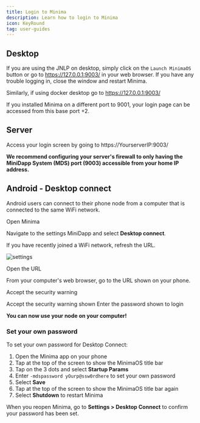 ---
title: Login to Minima
description: Learn how to login to Minima
icon: KeyRound
tag: user-guides
---

## Desktop

If you are using the JNLP on desktop, simply click on the `Launch MinimaOS` button or go to https://127.0.0.1:9003/ in your web browser. If you have any trouble logging in, close the window and restart Minima.

Similarly, if using docker desktop go to https://127.0.0.1:9003/

If you installed Minima on a different port to 9001, your login page can be accessed from this base port +2.

## Server

Access your login screen by going to https://YourserverIP:9003/

**We recommend configuring your server's firewall to only having the MiniDapp System (MDS) port (9003) accessible from your home IP address.**

## Android - Desktop connect

Android users can connect to their phone node from a computer that is connected to the same WiFi network.

<Steps>
<Step>

<Heading as="h3">Open Minima</Heading>

Navigate to the settings MiniDapp and select **Desktop connect**.

<Callout title="Refresh the URL" type="info">
  If you have recently joined a WiFi network, refresh the URL.
</Callout>

![settings](/settings-icon.png)

</Step>

<Step>
<Heading as="h3">
  Open the URL
</Heading>

From your computer's web browser, go to the URL shown on your phone.

<ImageZoom
  alt="desktopconnect"
  src="/desktop-connect.png"
  width={300}
  height={300}
/>

</Step>

<Step>

<Heading as="h3">Accept the security warning</Heading>

Accept the security warning shown
Enter the password shown to login

</Step>

</Steps>

**You can now use your node on your computer!**

### Set your own password

To set your own password for Desktop Connect:

1. Open the Minima app on your phone
2. Tap at the top of the screen to show the MinimaOS title bar
3. Tap on the 3 dots and select **Startup Params**
4. Enter `-mdspassword yOurp@ssw0rdhere` to set your own password
5. Select **Save**
6. Tap at the top of the screen to show the MinimaOS title bar again
7. Select **Shutdown** to restart Minima

When you reopen Minima, go to **Settings > Desktop Connect** to confirm your password has been set.
